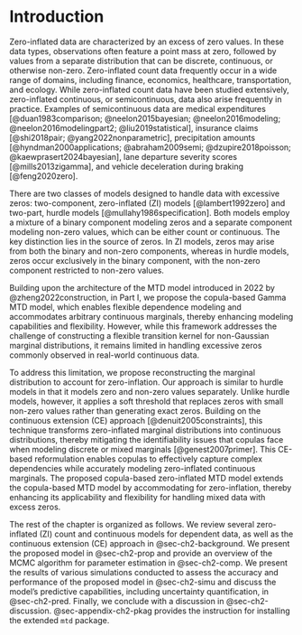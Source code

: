 # Introduction {#sec-ch2-intro}

Zero-inflated data are characterized by an excess of zero values. In these data types, observations often feature a point mass at zero, followed by values from a separate distribution that can be discrete, continuous, or otherwise non-zero. Zero-inflated count data frequently occur in a wide range of domains, including finance, economics, healthcare, transportation, and ecology. While zero-inflated count data have been studied extensively, zero-inflated continuous, or semicontinuous, data also arise frequently in practice. Examples of semicontinuous data are medical expenditures [@duan1983comparison; @neelon2015bayesian; @neelon2016modeling; @neelon2016modelingpart2; @liu2019statistical], insurance claims [@shi2018pair; @yang2022nonparametric], precipitation amounts [@hyndman2000applications; @abraham2009semi; @dzupire2018poisson; @kaewprasert2024bayesian], lane departure severity scores [@mills2013zigamma], and vehicle deceleration during braking [@feng2020zero]. 

There are two classes of models designed to handle data with excessive zeros: two-component, zero-inflated (ZI) models [@lambert1992zero] and two-part, hurdle models [@mullahy1986specification]. Both models employ a mixture of a binary component modeling zeros and a separate component modeling non-zero values, which can be either count or continuous. The key distinction lies in the source of zeros. In ZI models, zeros may arise from both the binary and non-zero components, whereas in hurdle models, zeros occur exclusively in the binary component, with the non-zero component restricted to non-zero values. 

Building upon the architecture of the MTD model introduced in 2022 by @zheng2022construction, in Part I, we propose the copula-based Gamma MTD model, which enables flexible dependence modeling and accommodates arbitrary continuous marginals, thereby enhancing modeling capabilities and flexibility. However, while this framework addresses the challenge of constructing a flexible transition kernel for non-Gaussian marginal distributions, it remains limited in handling excessive zeros commonly observed in real-world continuous data. 

To address this limitation, we propose reconstructing the marginal distribution to account for zero-inflation. Our approach is similar to hurdle models in that it models zero and non-zero values separately. Unlike hurdle models, however, it applies a soft threshold that replaces zeros with small non-zero values rather than generating exact zeros. Building on the continuous extension (CE) approach [@denuit2005constraints], this technique transforms zero-inflated marginal distributions into continuous distributions, thereby mitigating the identifiability issues that copulas face when modeling discrete or mixed marginals [@genest2007primer]. This CE-based reformulation enables copulas to effectively capture complex dependencies while accurately modeling zero-inflated continuous marginals. The proposed copula-based zero-inflated MTD model extends the copula-based MTD model by accommodating for zero-inflation, thereby enhancing its applicability and flexibility for handling mixed data with excess zeros. 

The rest of the chapter is organized as follows. We review several zero-inflated (ZI) count and continuous models for dependent data, as well as the continuous extension (CE) approach in @sec-ch2-background. We present the proposed model in @sec-ch2-prop and provide an overview of the MCMC algorithm for parameter estimation in @sec-ch2-comp. We present the results of various simulations conducted to assess the accuracy and performance of the proposed model in @sec-ch2-simu and discuss the model’s predictive capabilities, including uncertainty quantification, in @sec-ch2-pred. Finally, we conclude with a discussion in @sec-ch2-discussion. @sec-appendix-ch2-pkag provides the instruction for installing the extended `mtd` package. 
